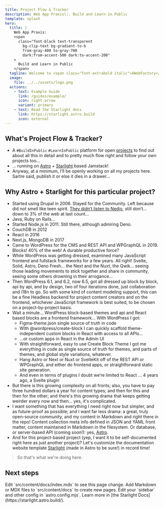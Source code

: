 ```yaml
---
title: Project Flow & Tracker
description: Web App Praxis\:. Build and Learn in Public
template: splash
hero:
  title: |
    Web App Praxis:
    <span
      class="font-black text-transparent
        bg-clip-text bg-gradient-to-b
        from-gray-400 to-gray-700
        dark:from-accent-500 dark:to-accent-200"
    >
      Build and Learn in Public
    </span>
  tagline: Welcome to <span class="font-extrabold italic">AWebFactory</span> Project Flow & Tracker
  image:
    file: ../../assets/logo.png
  actions:
    - text: Example Guide
      link: /guides/example/
      icon: right-arrow
      variant: primary
    - text: Read the Starlight docs
      link: https://starlight.astro.build
      icon: external
---
```



## What's Project Flow & Tracker?

- A `#BuildInPublic` `#LearnInPublic` platform for open [projects](/projects) to find out about all this in detail and to pretty much flow right and follow your own projects too…
- … running on [Astro](https://astro.build) + [Starlight](https://starlight.astro.build) based Jamstack!
- Anyway, at a minimum, I’ll be openly working on all my projects here. Sartre said, publish it or else it dies in a drawer…

## Why Astro + Starlight for this particular project?

- Started using Drupal in 2006. Stayed for the Community. Left because did not smell like teen spirit. [They didn’t listen to Nedjo](https://awebfactory.com/node/536/), still don’t… down to 3% of the web at last count…
- Java, Ruby on Rails…
- Started Node.js in 2011. Still there, although admiring Deno.
- CouchDB in 2012
- React in 2016
- Next.js, MongoDB in 2017
- Came to WordPress for the CMS and REST API and WPGraphQL in 2019. Blocks! 40% of the web! A durable productive force?
- While WordPress was getting dressed, examined many JavaScript frontend and fullstack frameworks for a few years. All right! Svelte, Solid, Astro, Deno Fresh… the Next and the Nuxt, the Qwik… seeing those leading movements to stick together and share in community, seeing some others drowning in their arrogance…
- Then WordPress 6.1, and 6.2, now 6.5, got all dressed up block by block, api by api, and by design, two of four iterations done, just collaboration and i18n to go. So with some kind of content modeling support, this can be a fine Headless backend for project content creators and on the frontend, whichever JavaScript framework is best suited, to be chosen on a project-by-project basis.
- Wait a minute… WordPress block-based themes and api and React based blocks are a frontend framework… With WordPress I got:
  - Figma-theme.json single source of truth in code
  - With @wordpress/create-block I can quickly scaffold theme-independent custom blocks in React with access to all APIs…
  - …or custom apps in React in the Admin UI
  - With straightforward, easy to use Create Block Theme I got me everything in code as single source of truth for themes, and parts of themes, and global style variations, whatever.
  - Hang Astro or Next or Nuxt or SvelteKit off of the REST API or WPGraphQL and either do frontend apps, or straightforward static site generation.
  - And even in terms of plugins I doubt we’re limited to React … 4 years ago, a Svelte plugin
- But there is this growing complexity on all fronts; also, you have to pay three hundred dollars a year for content types; and then for this and then for the other; and there's this growing drama that keeps getting weirder every now and then... yes, it's complicated.
- I want something that has everything I need right now but simpler, and as future-proof as possible; and I want far less drama: a great, truly open-source community, and my content in Markdown and right there in the repo! Content collection meta info defined in JSON and YAML front matter, content maintained in Markdown in the filesystem. Or database, or server-based API (coming soon!): yes, [Astro](https://astro.build).
- And for this project-based project (yep, I want it to be self-documented right here as just another project)? Let's customize the documentation website template [Starlight](starlight.astro.build) (made in Astro to be sure!) in record time!

> So that's what we're doing here. 

## Next steps

<CardGrid stagger>
	<Card title="Update content" icon="pencil">
		Edit `src/content/docs/index.mdx` to see this page change.
	</Card>
	<Card title="Add new content" icon="add-document">
		Add Markdown or MDX files to `src/content/docs` to create new pages.
	</Card>
	<Card title="Configure your site" icon="setting">
		Edit your `sidebar` and other config in `astro.config.mjs`.
	</Card>
	<Card title="Read the docs" icon="open-book">
		Learn more in [the Starlight Docs](https://starlight.astro.build/).
	</Card>
</CardGrid>
